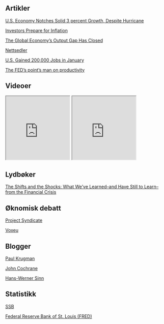 ## Artikler

[U.S. Economy Notches Solid 3 percent Growth,
Despite Hurricane](artikler/del1_growthusa3.pdf)

[Investors Prepare for Inflation](artikler/del1_inflation.pdf)

[The Global Economy’s Output Gap Has Closed](artikler/del1_output_gap.pdf)

[Nettsedler](artikler/del1_epenger.pdf)

[U.S. Gained 200,000 Jobs in January](artikler/del1_jobmarket.pdf)

[The FED's point's man on productivity](artikler/del1_USA_TFPg.pdf)

## Videoer
<iframe width="200" height="200" src="https://www.youtube.com/embed/qtAeINU3FKM">
</iframe>
<iframe width="200" height="200" src="https://www.youtube.com/embed/SHsCkinrCPE">
</iframe>
<!--
<iframe width="200" height="200" src="https://www.youtube.com/embed/15idnfuyqXs">
</iframe>
<iframe width="200" height="200" src="https://www.youtube.com/embed/DGmUtJkTaqc">
</iframe>
<iframe width="200" height="200" src="https://www.youtube.com/embed/0OdFoNCYU0M">
</iframe>
<iframe width="200" height="200" src="https://www.youtube.com/embed/Ta2m3D9Ig0g">
</iframe>
-->

## Lydbøker

[The Shifts and the Shocks: What We've Learned--and Have Still to Learn--from the Financial Crisis](https://www.audible.com/pd/Nonfiction/The-Shifts-and-the-Shocks-Audiobook/B00NHBLBKC)


## Øknomisk debatt

[Project Syndicate](https://www.project-syndicate.org/)

[Voxeu](http://voxeu.org/)

## Blogger

[Paul Krugman](https://www.nytimes.com/column/paul-krugman)

[John Cochrane](https://johnhcochrane.blogspot.no/)

[Hans-Werner Sinn](https://www.project-syndicate.org/columnist/hans-werner-sinn)

## Statistikk

[SSB](http://www.ssb.no/nasjonalregnskap-og-konjunkturer)

[Federal Reserve Bank of St. Louis (FRED)](http://www.ssb.no/nasjonalregnskap-og-konjunkturer)


<!--
<p>
This is an email link:
<a href="mailto:someone@example.com?Subject=Hello%20again" target="_top">Send Mail</a>
</p>

## Musikk

<iframe width="200" height="200" src="https://www.youtube.com/embed/QssPdmYuL-A">
</iframe>

<iframe width="200" height="200" src="https://www.youtube.com/embed/Nu9MDqGhIak&t=3368s">
</iframe>
-->
